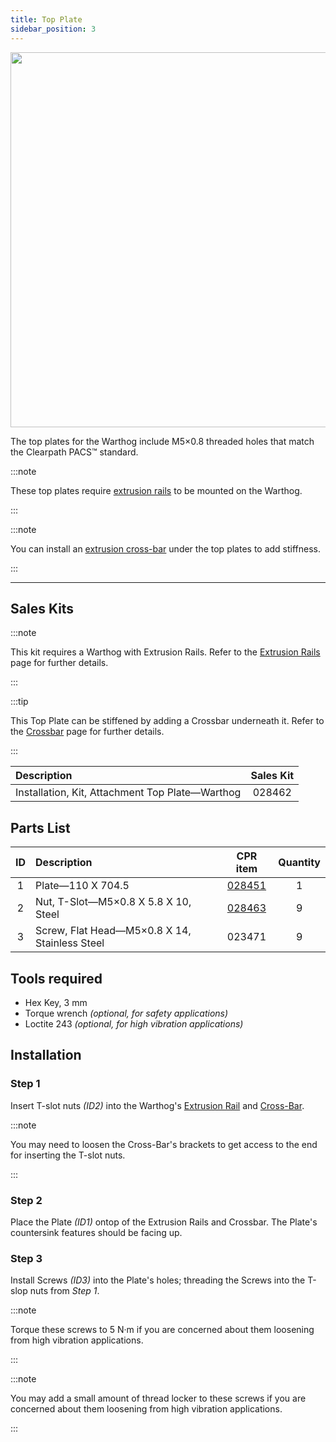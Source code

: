 ```yaml
---
title: Top Plate
sidebar_position: 3
---
```


<center>
  <img
    src="/img/robot_images/warthog_images/warthog_pacs_3.png"
    width="600"
  />
</center>

The top plates for the Warthog include M5×0.8 threaded holes that match the Clearpath PACS&trade; standard.

:::note

These top plates require [extrusion rails](./extrusion_rails_warthog) to be mounted on the Warthog.

:::

:::note

You can install an [extrusion cross-bar](./extrusion_crossbar_warthog) under the top plates to add stiffness.

:::

---

## Sales Kits

:::note

This kit requires a Warthog with Extrusion Rails.
Refer to the [Extrusion Rails](./extrusion_rails_warthog) page for further details.

:::

:::tip

This Top Plate can be stiffened by adding a Crossbar underneath it.
Refer to the [Crossbar](./extrusion_crossbar_warthog) page for further details.

:::

| Description                                     | Sales Kit |
| :---------------------------------------------- | :-------: |
| Installation, Kit, Attachment Top Plate—Warthog |  028462   |

## Parts List

| ID  | Description                                   |                         CPR item                         | Quantity |
| :-: | :-------------------------------------------- | :------------------------------------------------------: | :------: |
|  1  | Plate—110 X 704.5                             |   [028451](/assets/pdf/clearpath_robotics_028451.pdf)    |    1     |
|  2  | Nut, T-Slot—M5×0.8 X 5.8 X 10, Steel          | [028463](/assets/pdf/clearpath_robotics_028463-TDS1.pdf) |    9     |
|  3  | Screw, Flat Head—M5×0.8 X 14, Stainless Steel |                          023471                          |    9     |

## Tools required

- Hex Key, 3 mm
- Torque wrench _(optional, for safety applications)_
- Loctite 243 _(optional, for high vibration applications)_

## Installation

### Step 1

Insert T-slot nuts _(ID2)_ into the Warthog's [Extrusion Rail](./extrusion_rails_warthog) and [Cross-Bar](./extrusion_crossbar_warthog).

:::note

You may need to loosen the Cross-Bar's brackets to get access to the end for inserting the T-slot nuts.

:::

### Step 2

Place the Plate _(ID1)_ ontop of the Extrusion Rails and Crossbar. The Plate's countersink features should be facing up.

### Step 3

Install Screws _(ID3)_ into the Plate's holes; threading the Screws into the T-slop nuts from _Step 1_.

:::note

Torque these screws to 5 N·m if you are concerned about them loosening from high vibration applications.

:::

:::note

You may add a small amount of thread locker to these screws if you are concerned about them loosening from high vibration applications.

:::
